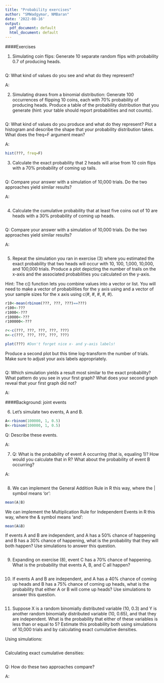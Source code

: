 ```yaml
---
title: "Probability exercises"
author: "SMWadgymar, NMBaran"
date: '2022-08-16'
output:
  pdf_document: default
  html_document: default
---
```


####Exercises

1) Simulating coin flips:  Generate 10 separate random flips with probability 0.7 of producing heads.

```r

```

Q: What kind of values do you see and what do they represent?

A:  


2) Simulating draws from a binomial distribution:  Generate 100 occurrences of flipping 10 coins, each with 70% probability of producing heads. Produce a table of the probability distribution that you generate (hint: your table should report probabilities and not counts).

```r

```

Q: What kind of values do you produce and what do they represent?  Plot a histogram and describe the shape that your probability distribution takes.  What does the freq=F argument mean?

A: 


```r
hist(???, freq=F)
```



3) Calculate the exact probability that 2 heads will arise from 10 coin flips with a 70% probability of coming up tails.  

```r

```

Q: Compare your answer with a simulation of 10,000 trials.  Do the two approaches yield similar results?

A: 

```r

```

4) Calculate the cumulative probability that at least five coins out of 10 are heads with a 30% probability of coming up heads.  

```r

```

Q: Compare your answer with a simulation of 10,000 trials.  Do the two approaches yield similar results?

A: 

```r

```

5) Repeat the simulation you ran in exercise (3) where you estimated the exact probability that two heads will occur with 10, 100, 1,000, 10,000, and 100,000 trials.  Produce a plot depicting the number of trails on the x-axis and the associated probabilities you calculated on the y-axis.  

Hint: The c() function lets you combine values into a vector or list.  You will need to make a vector of probabilities for the y axis using and a vector of your sample sizes for the x axis using c(#, #, #, #, #).

```r
r10<-mean(rbinom(???, ???, ???)==???)
r100<-???
r1000<-???
r10000<-???
r100000<-???

r<-c(???, ???, ???, ???, ???)
n<-c(???, ???, ???, ???, ???)

plot(???) #Don't forget nice x- and y-axis labels!
```

Produce a second plot but this time log-transform the number of trials.  Make sure to adjust your axis labels appropriately.  

```r

```

Q: Which simulation yields a result most similar to the exact probability?  What pattern do you see in your first graph?  What does your second graph reveal that your first graph did not?

A: 


####Background: joint events

6) Let's simulate two events, A and B.

```r
A<-rbinom(100000, 1, 0.5)
B<-rbinom(100000, 1, 0.5)
```

Q: Describe these events.

A: 


7) Q: What is the probability of event A occurring (that is, equaling 1)?  How would you calculate that in R?  What about the probability of event B occurring?

A:

```r

```


8) We can implement the General Addition Rule in R this way, where the | symbol means 'or':

```r
mean(A|B)
```


We can implement the Multiplication Rule for Independent Events in R this way, where the & symbol means 'and':

```r
mean(A&B)
```


If events A and B are independent, and A has a 50% chance of happening and B has a 30% chance of happening, what is the probability that they will both happen?  Use simulations to answer this question.

```r

```


9) Expanding on exercise (8), event C has a 70% chance of happening.  What is the probability that events A, B, and C all happen?

```r

```


10) If events A and B are independent, and A has a 40% chance of coming up heads and B has a 75% chance of coming up heads, what is the probability that either A or B will come up heads?  Use simulations to answer this question.

```r

```


11) Suppose X is a random binomially distributed variable (10, 0.3) and Y is another random binomially distributed variable (10, 0.65), and that they are independent.  What is the probability that either of these variables is less than or equal to 5?  Estimate this probability both using simulations of 10,000 trials and by calculating exact cumulative densities.  

Using simulations:
```r

```

Calculating exact cumulative densities:
```r

```



Q: How do these two approaches compare?

A: 
